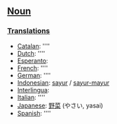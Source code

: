 ==[[Noun]]==

===[[Translation]]s===

*[[Catalan]]: [[]] ''''
*[[Dutch]]: [[]] ''''
*[[Esperanto]]: [[]]
*[[French]]: [[]] ''''
*[[German]]: [[]] ''''
*[[Indonesian]]: [[sayur]] / [[sayur-mayur]]
*[[Interlingua]]: [[]]
*[[Italian]]: [[]] ''''
*[[Japanese]]: [[野菜]] (やさい, yasai)
*[[Spanish]]: [[]] ''''
